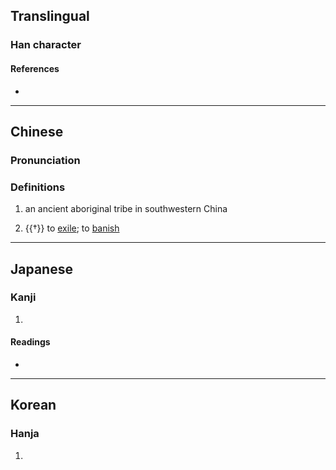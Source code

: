 {{character info/new}}
==Translingual==

===Han character===
{{Han char|rn=9|rad=人|as=12|sn=14|four=44402|canj=DBO|ids=⿱棘人}}

====References====
* {{Han ref|kx=0118.010|dkj=01134|dj=0250.020|hdz=10216.010|uh=50F0|ud=20720|bh=E0FB|bd=57595}}

----

==Chinese==
{{zh-forms}}

===Pronunciation===
{{zh-pron
|m=bó
|m-s=
|dg=
|c=bat6,baak6,bok3
|c-t=
|g=
|h=pfs=
|j=
|md=
|mn=
|mn-t=
|w=
|x=
|mc=y
|oc=y
|cat=pn,v
}}

===Definitions===
{{zh-hanzi}}

# {{lb|zh|historical}} an ancient aboriginal tribe in southwestern China
# {{†}} to [[exile]]; to [[banish]]

----

==Japanese==

===Kanji===
{{ja-kanji|grade=|rs=人12}}

# {{defn|lang=ja|sort=人12}}

====Readings====
* {{ja-readings|on=[[ほく]] (hoku), [[ぼく]] (boku)|kun=}}

----

==Korean==

===Hanja===
{{ko-hanja|hangeul=북|rv=buk|mr=puk|y=pwuk}}

# {{defn|lang=ko|sort=人12}}